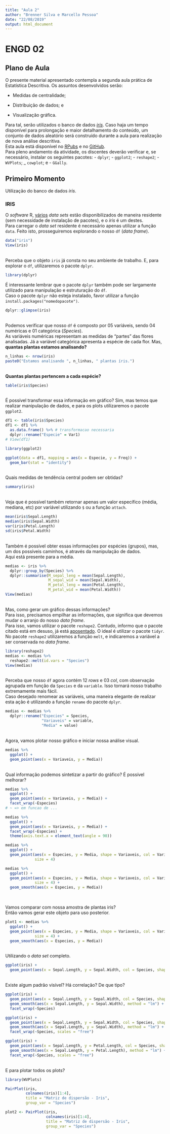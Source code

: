 ```yaml
---
title: "Aula 2"
author: "Brenner Silva e Marcello Pessoa"
date: "22/08/2019"
output: html_document
---
```


<style>
pre code, pre, code {
  white-space: pre !important;
  overflow-x: scroll !important;
  word-break: keep-all !important;
  word-wrap: initial !important;
}
</style>


# ENGD 02
## Plano de Aula

O presente material apresentado contempla a segunda aula prática de Estatística Descritiva. Os assuntos desenvolvidos serão:
\

- Medidas de centralidade;

- Distribuição de dados; e

- Visualização gráfica.
\

Para tal, serão utilizados o banco de dados [*iris*](https://en.wikipedia.org/wiki/Iris_flower_data_set). Caso haja um tempo disponível para prolongação e maior detalhamento do conteúdo, um conjunto de dados aleatório será construído durante a aula para realização de nova análise descritiva.
\
Esta aula está disponível no [RPubs](http://rpubs.com/brennerbiasi/ENGD02_Desc_01) e no [GitHub](https://github.com/bbiasi/ENGD02/blob/master/Aula_2.Rmd).
\
Para pleno andamento da atividade, os discentes deverão verificar e, se necessário, instalar os seguintes pacotes:
- `dplyr`;
- `ggplot2`;
- `reshape2`;
- `WVPlots`;
_ `cowplot`; e
- `GGally`.

## Primeiro Momento

Utilização do banco de dados *iris*.

### IRIS

O *software* R, [vários](https://vincentarelbundock.github.io/Rdatasets/datasets.html) *data sets* estão disponibilizados de maneira residente (sem necessidade de instalação de pacotes), e o *iris* é um destes.
\
Para carregar o *data set* residente é necessário apenas utilizar a função `data`. Feito isto, prosseguiremos explorando o nosso `df` (*data frame*).

```r
data("iris")
View(iris)
```

\
Perceba que o objeto `iris` já consta no seu ambiente de trabalho. E, para explorar o `df`, utilizaremos o pacote `dplyr`. 
\

```r
library(dplyr)
```

É interessante lembrar que o pacote `dplyr` também pode ser largamente utilizado para manipulação e estruturação do `df`.
\
Caso o pacote `dplyr` não esteja instalado, favor utilizar a função `install.packages("nomedopacote")`.
\

```r
dplyr::glimpse(iris)
```

\
Podemos verificar que nosso `df` é composto por 05 variáveis, sendo 04 numéricas e 01 categórica (*Species*).
\
As variáveis numéricas representam as medidas de "partes" das flores analisadas. Já a variável categórica apresenta a espécie de cada flor. Mas, **quantas plantas estamos analisando?**
\

```r
n_linhas <- nrow(iris)
paste0("Estamos analisando ", n_linhas, " plantas íris.")
```

\
**Quantas plantas pertencem a cada espécie?**
\
```r
table(iris$Species)
```
\
É possível transformar essa informação em gráfico? Sim, mas temos que realizar manipulação de dados, e para os plots utilizaremos o pacote `ggplot2`.
\
```r
df1 <- table(iris$Species)
df1 <- df1 %>% 
  as.data.frame() %>% # transformacao necessaria
  dplyr::rename("Especie" = Var1)
# View(df1)

library(ggplot2)

ggplot(data = df1, mapping = aes(x = Especie, y = Freq)) +
  geom_bar(stat = "identity")
```

\
Quais medidas de tendência central podem ser obtidas? 
\

```r
summary(iris)
```

\
Veja que é possível também retornar apenas um valor específico (média, mediana, etc) por variável utilizando `$` ou a função `attach`.
\
```r
mean(iris$Sepal.Length)
median(iris$Sepal.Width)
var(iris$Petal.Length)
sd(iris$Petal.Width)
```
\
Também é possível obter essas informações por espécies (grupos), mas, um dos possíveis caminhos, é através da manipulação de dados.
\
Aqui está presente para a média.
\
```r
medias <- iris %>% 
  dplyr::group_by(Species) %>% 
  dplyr::summarise(M_sepal_leng = mean(Sepal.Length),
                   M_sepal_wid = mean(Sepal.Width),
                   M_petal_leng = mean(Petal.Length),
                   M_petal_wid = mean(Petal.Width))
View(medias)
```
\
Mas, como gerar um gráfico dessas informações?
\
Para isso, precisamos empilhar as informações, que significa que devemos mudar o arranjo do nosso *data frame*. 
\
Para isso, vamos utilizar o pacote `reshape2`. Contudo, informo que o pacote citado está em desuso, já está [aposentado](https://github.com/hadley/reshape#status). O ideal é utilizar o pacote `tidyr`.
\
No pacote `reshape2` utilizaremos a função `melt`, e indicaremos a variável a ser conservada no *data frame*.
\
```r
library(reshape2)
medias <- medias %>% 
  reshape2::melt(id.vars = "Species")
View(medias)
```
\
Perceba que nosso `df` agora contém 12 *rows* e 03 *col*, com observação agrupada em função da `Species` e da `variable`. Isso tornará nosso trabalho extremamente mais fácil.
\
Caso desejado renomear as variáveis, uma maneira elegante de realizar esta ação é utilizando a função `rename` do pacote `dplyr`.
\

```r
medias <- medias %>% 
  dplyr::rename("Especies" = Species,
                "Variaveis" = variable,
                "Media" = value)
```
\
Agora, vamos plotar nosso gráfico e iniciar nossa análise visual.
\
```r
medias %>% 
  ggplot() +
  geom_point(aes(x = Variaveis, y = Media))
```
\
Qual informação podemos sintetizar a partir do gráfico? É possível melhorar?
\
```r
medias %>% 
  ggplot() +
  geom_point(aes(x = Variaveis, y = Media)) +
  facet_wrap(~Especies) 
# ~ => em funcao de ...

medias %>% 
  ggplot() +
  geom_point(aes(x = Variaveis, y = Media)) +
  facet_wrap(~Especies) +
  theme(axis.text.x = element_text(angle = 90))

medias %>% 
  ggplot() +
  geom_point(aes(x = Especies, y = Media, shape = Variaveis, col = Variaveis), 
             size = 4)

medias %>% 
  ggplot() +
  geom_point(aes(x = Especies, y = Media, shape = Variaveis, col = Variaveis), 
             size = 4) +
  geom_smooth(aes(x = Especies, y = Media))
  
```
\
Vamos comparar com nossa amostra de plantas iris?
\
Então vamos gerar este objeto para uso posterior.
\
```r
plot1 <- medias %>% 
  ggplot() +
  geom_point(aes(x = Especies, y = Media, shape = Variaveis, col = Variaveis), 
             size = 4) +
  geom_smooth(aes(x = Especies, y = Media))
```
\
Utilizando o *data set* completo.
\
```r
ggplot(iris) +
  geom_point(aes(x = Sepal.Length, y = Sepal.Width, col = Species, shape = Species))
```
\
Existe algum padrão visível? Há correlação? De que tipo?
\
```r
ggplot(iris) +
  geom_point(aes(x = Sepal.Length, y = Sepal.Width, col = Species, shape = Species)) +
  geom_smooth(aes(x = Sepal.Length, y = Sepal.Width), method = "lm") +
  facet_wrap(~Species)

ggplot(iris) +
  geom_point(aes(x = Sepal.Length, y = Sepal.Width, col = Species, shape = Species)) +
  geom_smooth(aes(x = Sepal.Length, y = Sepal.Width), method = "lm") +
  facet_wrap(~Species, scales = "free")

ggplot(iris) +
  geom_point(aes(x = Sepal.Length, y = Petal.Length, col = Species, shape = Species)) +
  geom_smooth(aes(x = Sepal.Length, y = Petal.Length), method = "lm") +
  facet_wrap(~Species, scales = "free")
```

\
E para plotar todos os plots?
\
```r
library(WVPlots) 

PairPlot(iris,
         colnames(iris)[1:4], 
         title = "Matriz de dispersão - Iris",
         group_var = "Species")

plot2 <- PairPlot(iris,
                  colnames(iris)[1:4], 
                  title = "Matriz de dispersão - Iris",
                  group_var = "Species")

```

